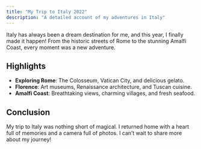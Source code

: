 ```yaml
---
title: "My Trip to Italy 2022"
description: "A detailed account of my adventures in Italy"
---
```


Italy has always been a dream destination for me, and this year, I finally made it happen! From the historic streets of Rome to the stunning Amalfi Coast, every moment was a new adventure.

## Highlights

- **Exploring Rome**: The Colosseum, Vatican City, and delicious gelato.
- **Florence**: Art museums, Renaissance architecture, and Tuscan cuisine.
- **Amalfi Coast**: Breathtaking views, charming villages, and fresh seafood.

## Conclusion

My trip to Italy was nothing short of magical. I returned home with a heart full of memories and a camera full of photos. I can't wait to share more about my journey!
